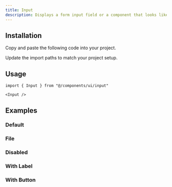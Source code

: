 ```yaml
---
title: Input
description: Displays a form input field or a component that looks like an input field.
---
```


<ComponentPreview name="input-demo" />

## Installation

<ComponentInstall>

<Fragment slot="manual">

<Steps>

<Step>Copy and paste the following code into your project.</Step>

<ComponentSource component="input" />

<Step>Update the import paths to match your project setup.</Step>

</Steps>

</Fragment>

</ComponentInstall>

## Usage

```tsx
import { Input } from "@/components/ui/input"
```

```tsx
<Input />
```

## Examples

### Default

<ComponentPreview name="input-demo" className="[&_input]:max-w-xs" />

### File

<ComponentPreview
  name="input-file"
  className="[&_input]:max-w-xs"
  description="A file input component."
/>

### Disabled

<ComponentPreview
  name="input-disabled"
  className="[&_input]:max-w-xs"
  description="A disabled input component."
/>

### With Label

<ComponentPreview
  name="input-with-label"
  className="[&_input]:max-w-xs"
  description="An input component with a label."
/>

### With Button

<ComponentPreview
  name="input-with-button"
  className="[&_input]:max-w-xs"
  description="An input component with a button."
/>

